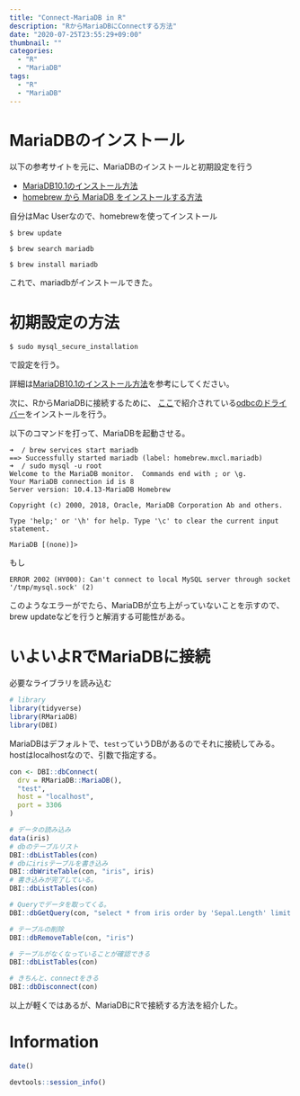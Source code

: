 ```yaml
---
title: "Connect-MariaDB in R"
description: "RからMariaDBにConnectする方法"
date: "2020-07-25T23:55:29+09:00"
thumbnail: ""
categories:
  - "R"
  - "MariaDB"
tags:
  - "R"
  - "MariaDB"
---
```


# MariaDBのインストール

以下の参考サイトを元に、MariaDBのインストールと初期設定を行う

- [MariaDB10.1のインストール方法](https://qiita.com/hana_shin/items/4d7e9f07e206e989834b)
- [homebrew から MariaDB をインストールする方法](https://qiita.com/kozmats/items/ac32f1ac1d676a09e3b2)

自分はMac Userなので、homebrewを使ってインストール
```
$ brew update

$ brew search mariadb

$ brew install mariadb
```

これで、mariadbがインストールできた。



# 初期設定の方法

```
$ sudo mysql_secure_installation
```
で設定を行う。

詳細は[MariaDB10.1のインストール方法](https://qiita.com/hana_shin/items/4d7e9f07e206e989834b#7-%E7%8A%B6%E6%85%8B%E3%81%AE%E7%A2%BA%E8%AA%8D%E6%96%B9%E6%B3%95status)を参考にしてください。

次に、RからMariaDBに接続するために、
[ここ](https://mariadb.com/kb/en/r-statistical-programming-using-mariadb-as-the-background-database/#data-transfer-between-r-and-mariadb)で紹介されている[odbcのドライバー](https://downloads.mariadb.com/Connectors/odbc/connector-odbc-3.1.9/)をインストールを行う。

以下のコマンドを打って、MariaDBを起動させる。
```
➜  / brew services start mariadb
==> Successfully started mariadb (label: homebrew.mxcl.mariadb)
➜  / sudo mysql -u root
Welcome to the MariaDB monitor.  Commands end with ; or \g.
Your MariaDB connection id is 8
Server version: 10.4.13-MariaDB Homebrew

Copyright (c) 2000, 2018, Oracle, MariaDB Corporation Ab and others.

Type 'help;' or '\h' for help. Type '\c' to clear the current input statement.

MariaDB [(none)]>
```

もし
```
ERROR 2002 (HY000): Can't connect to local MySQL server through socket '/tmp/mysql.sock' (2)
```
このようなエラーがでたら、MariaDBが立ち上がっていないことを示すので、brew updateなどを行うと解消する可能性がある。


# いよいよRでMariaDBに接続

必要なライブラリを読み込む
```r
# library
library(tidyverse)
library(RMariaDB)
library(DBI)
```

MariaDBはデフォルトで、`test`っていうDBがあるのでそれに接続してみる。
hostはlocalhostなので、引数で指定する。

```r
con <- DBI::dbConnect(
  drv = RMariaDB::MariaDB(),
  "test",
  host = "localhost", 
  port = 3306
)
```


```r
# データの読み込み
data(iris)
# dbのテーブルリスト
DBI::dbListTables(con)
# dbにirisテーブルを書き込み
DBI::dbWriteTable(con, "iris", iris)
# 書き込みが完了している。
DBI::dbListTables(con)

# Queryでデータを取ってくる。
DBI::dbGetQuery(con, "select * from iris order by 'Sepal.Length' limit 3")

# テーブルの削除
DBI::dbRemoveTable(con, "iris")

# テーブルがなくなっていることが確認できる
DBI::dbListTables(con)

# きちんと、connectをきる
DBI::dbDisconnect(con)
```

以上が軽くではあるが、MariaDBにRで接続する方法を紹介した。


# Information

```r
date()

devtools::session_info()
```

